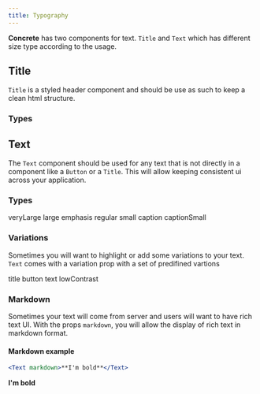 ```yaml
---
title: Typography
---
```




**Concrete** has two components for text. `Title` and `Text` which has different size type according to the usage.

## Title

`Title` is a styled header component and should be use as such to keep a clean html structure.

### Types

<DocuBackground>
  <Title type="headerMaxi">headerMaxi</Title>
  <Title type="headerBig">headerBig</Title>
  <Title type="header">header</Title>
  <Title type="headerSmall">headerSmall</Title>
  <Title type="section">section</Title>
  <Title type="regular">regular</Title>
</DocuBackground>

## Text

The `Text` component should be used for any text that is not directly in a component like a `Button` or a `Title`.
This will allow keeping consistent ui across your application.

### Types

<DocuBackground>
  <Text type="veryLarge">veryLarge</Text>
  <Text type="large">large</Text>
  <Text type="emphasis">emphasis</Text>
  <Text type="regular">regular</Text>
  <Text type="small">small</Text>
  <Text type="caption">caption</Text>
  <Text type="captionSmall">captionSmall</Text>
</DocuBackground>

### Variations

Sometimes you will want to highlight or add some variations to your text. `Text` comes with a variation prop with a
set of predifined vartions

<DocuBackground>
  <Text variation="title">title</Text>
  <Text variation="button">button</Text>
  <Text variation="text">text</Text>
  <Text variation="lowContrast">lowContrast</Text>
</DocuBackground>

### Markdown

Sometimes your text will come from server and users will want to have rich text UI. With the props `markdown`,
you will allow the display of rich text in markdown format.

#### Markdown example

```jsx
<Text markdown>**I'm bold**</Text>
```

<Text markdown>**I'm bold**</Text>

